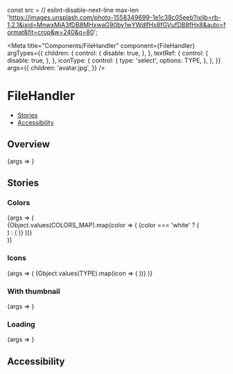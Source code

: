 const src =
  // eslint-disable-next-line max-len
  'https://images.unsplash.com/photo-1558349699-1e1c38c05eeb?ixlib=rb-1.2.1&ixid=MnwxMjA3fDB8MHxwaG90by1wYWdlfHx8fGVufDB8fHx8&auto=format&fit=crop&w=240&q=80';

<Meta
  title="Components/FileHandler"
  component={FileHandler}
  argTypes={{
    children: {
      control: {
        disable: true,
      },
    },
    textRef: {
      control: {
        disable: true,
      },
    },
    iconType: {
      control: {
        type: 'select',
        options: TYPE,
      },
    },
  }}
  args={{
    children: 'avatar.jpg',
  }}
/>

# FileHandler

- [Stories](#stories)
- [Accessibility](#accessibility)

## Overview

<Canvas>
  <Story name="Default">{args => <FileHandler {...args} />}</Story>
</Canvas>

<ArgsTable story="Default" />

## Stories

### Colors

<Canvas>
  <Story name="Colors">
    {args => (
      <div>
        {Object.values(COLORS_MAP).map(color => (
          <StoryVariant label={`color - ${color}`} key={color}>
            {color === 'white' ? (
              <div className="sg-story-variant-dark-box">
                <FileHandler {...args} color={color} />
              </div>
            ) : (
              <FileHandler {...args} color={color} />
            )}
          </StoryVariant>
        ))}
      </div>
    )}
  </Story>
</Canvas>

### Icons

<Canvas>
  <Story name="Icons">
    {args => (
      <Flex wrap>
        {Object.values(TYPE).map(icon => (
          <StoryVariant label={`icon - ${icon}`} width={200} key={icon}>
            <FileHandler {...args} iconType={icon} />
          </StoryVariant>
        ))}
      </Flex>
    )}
  </Story>
</Canvas>

### With thumbnail

<Canvas>
  <Story name="With thumbnail">
    {args => <FileHandler {...args} thumbnailSrc={src} />}
  </Story>
</Canvas>

### Loading

<Canvas>
  <Story name="Loading">{args => <FileHandler {...args} loading />}</Story>
</Canvas>

## Accessibility

<FileHandlerA11y />
